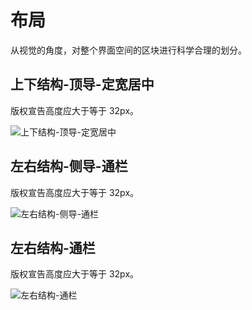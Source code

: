 # 布局

从视觉的角度，对整个界面空间的区块进行科学合理的划分。

## 上下结构-顶导-定宽居中

版权宣告高度应大于等于 32px。

<img src="<BASE_URL>/static/images/designs/content-layout-1.png" srcSet="<BASE_URL>/static/images/designs/content-layout-1@2x.png 2x" alt="上下结构-顶导-定宽居中" />

## 左右结构-侧导-通栏

版权宣告高度应大于等于 32px。

<img src="<BASE_URL>/static/images/designs/content-layout-2.png" srcSet="<BASE_URL>/static/images/designs/content-layout-2@2x.png 2x" alt="左右结构-侧导-通栏" />

## 左右结构-通栏

版权宣告高度应大于等于 32px。

<img src="<BASE_URL>/static/images/designs/content-layout-3.png" srcSet="<BASE_URL>/static/images/designs/content-layout-3@2x.png 2x" alt="左右结构-通栏" />
